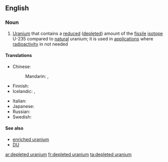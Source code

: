 ==English==

===Noun===
{{wikipedia}}
{{en-noun|-}}

# [[uranium|Uranium]] that contains a [[reduced]] ([[depleted]]) amount of the [[fissile]] [[isotope]] U-235 compared to [[natural]] uranium; it is used in [[application]]s where [[radioactivity]] in not needed

====Translations====
{{trans-top|uranium that contains reduced U-235}}
* Chinese:
*: Mandarin: {{t-|cmn|貧鈾|sc=Hani}}, {{t-|cmn|贫铀|tr=pínyóu|sc=Hani}}
* Finnish: {{t-|fi|köyhdytetty uraani}}
* Icelandic: {{t|is|sneytt úran|n}}, {{t|is|rýrt úran|n}}
{{trans-mid}}
* Italian: {{t-|it|uranio impoverito|m}}
* Japanese: {{t|ja|劣化ウラン}}
* Russian: {{t|ru|обеднённый уран|m|sc=Cyrl|tr=obednjónnyj urán|alt=обеднённый ура́н}}
* Swedish: {{t|sv|utarmat uran|n}}
{{trans-bottom}}

====See also====
* [[enriched uranium]]
* [[DU]]

[[ar:depleted uranium]]
[[fr:depleted uranium]]
[[ta:depleted uranium]]